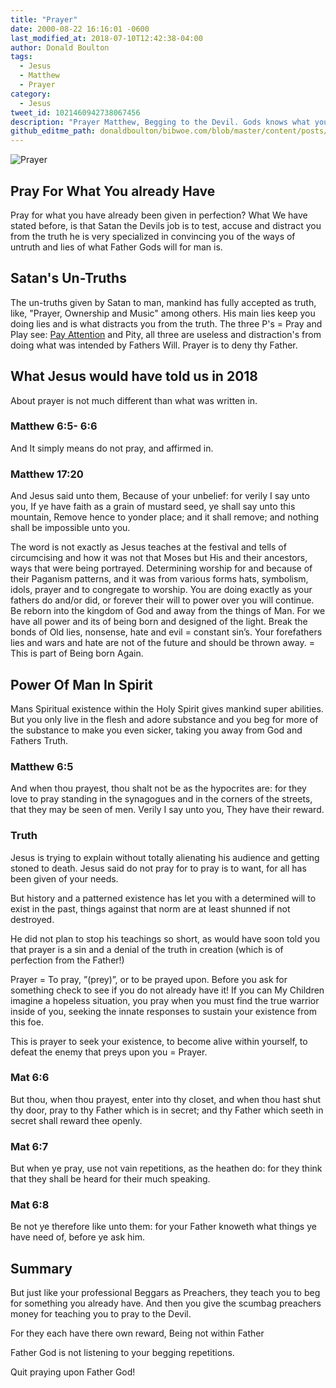 ```yaml
---
title: "Prayer"
date: 2000-08-22 16:16:01 -0600
last_modified_at: 2018-07-10T12:42:38-04:00
author: Donald Boulton
tags:
  - Jesus
  - Matthew
  - Prayer
category:
  - Jesus
tweet_id: 1021460942738067456
description: "Prayer Matthew, Begging to the Devil. Gods knows what you need"
github_editme_path: donaldboulton/bibwoe.com/blob/master/content/posts/2000-12-12-post-Prayer.md
---
```



![Prayer](./prayer.png)

<GitHubButtons />

## Pray For What You already Have

Pray for what you have already been given in perfection? What We have stated before, is that Satan the Devils job is to test, accuse and distract you from the truth he is very specialized in convincing you of the ways of untruth and lies of what Father Gods will for man is.

## Satan's Un-Truths

The un-truths given by Satan to man, mankind has fully accepted as truth, like, "Prayer, Ownership and Music" among others. His main lies keep you doing lies and is what distracts you from the truth. The three P's = Pray and Play see: [Pay Attention](http://www.bibwoe.com/posts/Devil "Devil as Satan") and Pity, all three are useless and distraction's from doing what was intended by Fathers Will. Prayer is to deny thy Father.

## What Jesus would have told us in 2018

About prayer is not much different than what was written in.

### Matthew 6:5- 6:6

And It simply means do not pray, and affirmed in.

### Matthew 17:20

And Jesus said unto them, Because of your unbelief: for verily I say unto you, If ye have faith as a grain of mustard seed, ye shall say unto this mountain, Remove hence to yonder place; and it shall remove; and nothing shall be impossible unto you.

The word is not exactly as Jesus teaches at the festival and tells of circumcising and how it was not that Moses but His and their ancestors, ways that were being portrayed. Determining worship for and because of their Paganism patterns, and it was from various forms hats, symbolism, idols, prayer and to congregate to worship. You are doing exactly as your fathers do and/or did, or forever their will to power over you will continue. Be reborn into the kingdom of God and away from the things of Man. For we have all power and its of being born and designed of the light. Break the bonds of Old lies, nonsense, hate and evil = constant sin’s. Your forefathers lies and wars and hate are not of the future and should be thrown away. = This is part of Being born Again.

## Power Of Man In Spirit

Mans Spiritual existence within the Holy Spirit gives mankind super abilities. But you only live in the flesh and adore substance and you beg for more of the substance to make you even sicker, taking you away from God and Fathers Truth.

### Matthew 6:5

And when thou prayest, thou shalt not be as the hypocrites are: for they love to pray standing in the synagogues and in the corners of the streets, that they may be seen of men. Verily I say unto you, They have their reward.

### Truth

Jesus is trying to explain without totally alienating his audience and getting stoned to death. Jesus said do not pray for to pray is to want, for all has been given of your needs.

But history and a patterned existence has let you with a determined will to exist in the past, things against that norm are at least shunned if not destroyed.

He did not plan to stop his teachings so short, as would have soon told you that prayer is a sin and a denial of the truth in creation (which is of perfection from the Father!)

Prayer = To pray, ”(prey)”, or to be prayed upon. Before you ask for something check to see if you do not already have it! If you can My Children imagine a hopeless situation, you pray when you must find the true warrior inside of you, seeking the innate responses to sustain your existence from this foe.

This is prayer to seek your existence, to become alive within yourself, to defeat the enemy that preys upon you = Prayer.

### Mat 6:6

But thou, when thou prayest, enter into thy closet, and when thou hast shut thy door, pray to thy Father which is in secret; and thy Father which seeth in secret shall reward thee openly.

### Mat 6:7

But when ye pray, use not vain repetitions, as the heathen do: for they think that they shall be heard for their much speaking.

### Mat 6:8

Be not ye therefore like unto them: for your Father knoweth what things ye have need of, before ye ask him.

## Summary

But just like your professional Beggars as Preachers, they teach you to beg for something you already have. And then you give the scumbag preachers money for teaching you to pray to the Devil.

For they each have there own reward, Being not within Father

Father God is not listening to your begging repetitions.

Quit praying upon Father God!

<Twitter />

<Comments />

<Share />

<Adds />